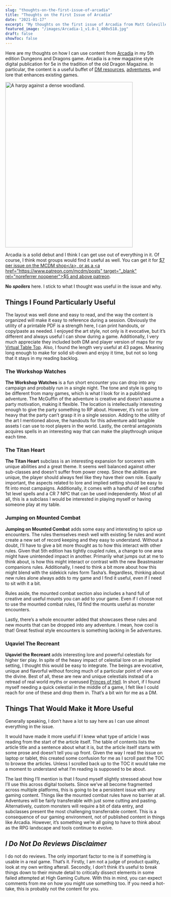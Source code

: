```yaml
---
slug: "thoughts-on-the-first-issue-of-arcadia"
title: "Thoughts on the First Issue of Arcadia"
date: "2021-01-17"
excerpt: "My thoughts on the first issue of Arcadia from Matt Coleville and how to use it in 5th edition games."
featured_image: "/images/Arcadia-1_v1.0-1_400x518.jpg"
draft: false
showToc: false
---
```


Here are my thoughts on how I can use content from <a href="https://shop.mcdmproductions.com/products/arcadia-issue1" target="_blank" rel="noreferrer noopener">Arcadia</a> in my 5th edition Dungeons and Dragons game. Arcadia is a new magazine style digital publication for 5e in the tradition of the old Dragon Magazine. In particular, the content is a useful buffet of [DM resources](/category/rpg-resources/), [adventures](/category/encounters/), and lore that enhances existing games. 

<img src="/images/Arcadia-1_v1.0-1_400x518.jpg" alt="A harpy against a dense woodland." width="400" height="518" />

Arcadia is a solid debut and I think I can get use out of everything in it. Of course, I think most groups would find it useful as well. You can get it for <a href="https://shop.mcdmproductions.com/products/arcadia-issue1" target="_blank" rel="noreferrer noopener">$7 per issue on the MCDM shop</a>, or as a <a href="https://www.patreon.com/mcdm/posts" target="_blank" rel="noreferrer noopener">$5 and above patreon</a>. 

**No** <em style="font-weight: bold;">spoilers</em> here. I stick to what I thought was useful in the issue and why.

## Things I Found Particularly Useful 

The layout was well done and easy to read, and the way the content is organized will make it easy to reference during a session. Obviously the utility of a printable PDF is a strength here, I can print handouts, or copy/paste as needed. I enjoyed the art style, not only is it evocative, but it&#8217;s different and always useful I can show during a game. Additionally, I very much appreciate they included both DM and player version of maps for my <a href="https://foundryvtt.com/" target="_blank" rel="noreferrer noopener">Virtual Table Top</a>. Also, I found the length very useful at 43 pages. Meaning long enough to make for solid sit-down and enjoy it time, but not so long that it stays in my reading backlog. 

### The Workshop Watches 

**The Workshop Watches** is a fun short encounter you can drop into any campaign and probably run in a single night. The tone and style is going to be different from many games, which is what I look for in a published adventure. The McGuffin of the adventure is creative and doesn&#8217;t assume a party motivation, making it flexible. The location is intellectually interesting enough to give the party something to RP about. However, it&#8217;s not so lore heavy that the party can&#8217;t grasp it in a single session. Adding to the utility of the art I mentioned above, the handouts for this adventure add tangible assets I can use to root players in the world. Lastly, the central antagonists acquires spells in an interesting way that can make the playthrough unique each time. 

### The Titan Heart 

**The Titan Heart** subclass is an interesting expansion for sorcerers with unique abilities and a great theme. It seems well balanced against other sub-classes and doesn&#8217;t suffer from power creep. Since the abilities are unique, the player should always feel like they have their own role. Equally important, the aspects related to lore and implied setting should be easy to fit into most campaigns. Additionally, it comes with a handful of well crafted 1st level spells and a CR 7 NPC that can be used independently. Most of all all, this is a subclass I would be interested in playing myself or having someone play at my table.

### Jumping on Mounted Combat 

**Jumping on Mounted Combat** adds some easy and interesting to spice up encounters. The rules themselves mesh well with existing 5e rules and wont create a new set of record keeping and they easy to understand. Without a doubt, I&#8217;ll have to give a bit more thought as to how this interact with other rules. Given that 5th edition has tightly coupled rules, a change to one area might have unintended impact in another. Primarily what jumps out at me to think about, is how this might interact or contrast with the new Beastmaster companions rules. Additionally, I need to think a bit more about how this might blend with the sidekick rules form Tasha&#8217;s. Regardless, thinking about new rules alone always adds to my game and I find it useful, even if I need to sit with it a bit. 

Rules aside, the mounted combat section also includes a hand full of creative and useful mounts you can add to your game. Even if I choose not to use the mounted combat rules, I&#8217;d find the mounts useful as monster encounters. 

Lastly, there&#8217;s a whole encounter added that showcases these rules and new mounts that can be dropped into any adventure. I mean, how cool is that! Great festival style encounters is something lacking in 5e adventures. 

### Uqaviel The Recreant 

**Uqaviel the Recreant** adds interesting lore and powerful celestials for higher tier play. In spite of the heavy impact of celestial lore on an implied setting, I thought this would be easy to integrate. The beings are evocative, unique and flavorful without forcing much of a particular point of view on the divine. Best of all, these are new and unique celestials instead of a retread of real world myths or overused <a href="https://forgottenrealms.fandom.com/wiki/Asmodeus" target="_blank" rel="noreferrer noopener">Princes of Hell</a>. In short, if I found myself needing a quick celestial in the middle of a game, I felt like I could reach for one of these and drop them in. That&#8217;s a bit win for me as a DM.

## Things That Would Make it More Useful 

Generally speaking, I don&#8217;t have a lot to say here as I can use almost everything in the issue.

It would have made it more useful if I knew what type of article I was reading from the start of the article itself. The table of contents lists the article title and a sentence about what it is, but the article itself starts with some prose and doesn&#8217;t tell you up front. Given the way I read the issue on laptop or tablet, this created some confusion for me as I scroll past the TOC to browse the articles. Unless I scrolled back up to the TOC it would take me a moment to understand what I&#8217;m reading is supposed to be about. 

The last thing I&#8217;ll mention is that I found myself slightly stressed about how I&#8217;ll use this across digital toolsets. Since we&#8217;ve all become fragmented across multiple platforms, this is going to be a persistent issue with any gaming content. Things like the mounted combat rules have no barrier at all. Adventures will be fairly transferable with just some cutting and pasting. Alternatively, custom monsters will require a bit of data entry, and subclasses present the most challenging transferrable content. This is a consequence of our gaming environment, not of published content in things like Arcadia. However, it&#8217;s something we&#8217;re all going to have to think about as the RPG landscape and tools continue to evolve.

## _I Do Not Do Reviews Disclaimer_ 

I do not do reviews. The only important factor to me is if something is usable in a real game. That&#8217;s it. Firstly, I am not a judge of product quality, look at my own writing afterall. Secondly, I don&#8217;t think it&#8217;s useful to break things down to their minute detail to critically dissect elements in some failed attempted at High Gaming Culture. With this in mind, you can expect comments from me on how you might use something too. If you need a hot-take, this is probably not the content for you.

 [1]: https://optionalrule.com/category/rpg-resources/
 [2]: https://optionalrule.com/category/adventures/